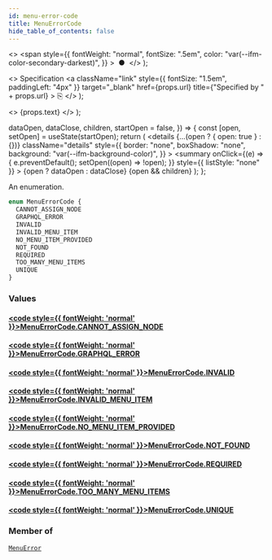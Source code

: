 ```yaml
---
id: menu-error-code
title: MenuErrorCode
hide_table_of_contents: false
---
```


  <>
    <span
      style={{
        fontWeight: "normal",
        fontSize: ".5em",
        color: "var(--ifm-color-secondary-darkest)",
      }}
    >
      &nbsp;●&nbsp;
    </span>
  </>
);

  <>
    Specification
    <a
      className="link"
      style={{ fontSize: "1.5em", paddingLeft: "4px" }}
      target="\_blank"
      href={props.url}
      title={"Specified by " + props.url}
    >
      ⎘
    </a>
  </>
);

  <>
    <span className={props.class}>{props.text}</span>
  </>
);


  dataOpen,
  dataClose,
  children,
  startOpen = false,
}) => {
  const [open, setOpen] = useState(startOpen);
  return (
    <details
      {...(open ? { open: true } : {})}
      className="details"
      style={{
        border: "none",
        boxShadow: "none",
        background: "var(--ifm-background-color)",
      }}
    >
      <summary
        onClick={(e) => {
          e.preventDefault();
          setOpen((open) => !open);
        }}
        style={{ listStyle: "none" }}
      >
        {open ? dataOpen : dataClose}
      </summary>
      {open && children}
    </details>
  );
};

An enumeration.

```graphql
enum MenuErrorCode {
  CANNOT_ASSIGN_NODE
  GRAPHQL_ERROR
  INVALID
  INVALID_MENU_ITEM
  NO_MENU_ITEM_PROVIDED
  NOT_FOUND
  REQUIRED
  TOO_MANY_MENU_ITEMS
  UNIQUE
}
```

### Values

#### [<code style={{ fontWeight: 'normal' }}>MenuErrorCode.<b>CANNOT_ASSIGN_NODE</b></code>](#)

>

#### [<code style={{ fontWeight: 'normal' }}>MenuErrorCode.<b>GRAPHQL_ERROR</b></code>](#)

>

#### [<code style={{ fontWeight: 'normal' }}>MenuErrorCode.<b>INVALID</b></code>](#)

>

#### [<code style={{ fontWeight: 'normal' }}>MenuErrorCode.<b>INVALID_MENU_ITEM</b></code>](#)

>

#### [<code style={{ fontWeight: 'normal' }}>MenuErrorCode.<b>NO_MENU_ITEM_PROVIDED</b></code>](#)

>

#### [<code style={{ fontWeight: 'normal' }}>MenuErrorCode.<b>NOT_FOUND</b></code>](#)

>

#### [<code style={{ fontWeight: 'normal' }}>MenuErrorCode.<b>REQUIRED</b></code>](#)

>

#### [<code style={{ fontWeight: 'normal' }}>MenuErrorCode.<b>TOO_MANY_MENU_ITEMS</b></code>](#)

>

#### [<code style={{ fontWeight: 'normal' }}>MenuErrorCode.<b>UNIQUE</b></code>](#)

>

### Member of

[`MenuError`](../../../api-reference/menu/objects/menu-error) <Badge class="badge badge--secondary" text="object"/>
